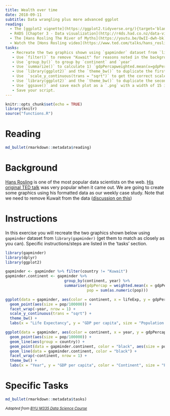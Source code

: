 ```yaml
---
title: Wealth over time
date: 2018-09-11 
subtitle: Data wrangling plus more advanced ggplot
reading:
  - The [ggplot2 vignette](https://ggplot2.tidyverse.org/){target='blank'}
  - R4DS [Chapter 3 - Data visualization](http://r4ds.had.co.nz/data-visualisation.html){target='blank'}
  - The [Hans Rosling The River of Myths](https://youtu.be/OwII-dwh-bk){target='blank'}
  - Watch the [Hons Rosling video](https://www.ted.com/talks/hans_rosling_shows_the_best_stats_you_ve_ever_seen){target="blank"}
tasks:
   - Recreate the two graphics shown using `gapminder` dataset from `library(gapminder)` (get them to match as closely as you can)
   - Use `filter()` to remove "Kuwait" for reasons noted in the background
   - Use `group_by()` to group by `continent` and `year`
   - Use `summarize()` to calculate 1) `gdpPercapweighted.mean(x=gdpPercap,w=pop)` and 2)  pop = sum(as.numeric(pop)) that will be the data for the black continent average line on the second plot.
   - Use `library(ggplot2)` and the `theme_bw()` to duplicate the first plot
   - Use  `scale_y_continuous(trans = "sqrt")` to get the correct scale on the y-axis.
   - Use `library(ggplot2)` and the `theme_bw()` to duplicate the second plot. You will need to use the new data you summarized to make the black lines and dots showing the continent average.
   - Use `ggsave()` and save each plot as a `.png` with a width of 15 inches
   - Save your script.
---
```


```r
knitr::opts_chunk$set(echo = TRUE)
library(knitr)
source("functions.R")
```


# Reading

```r
md_bullet(rmarkdown::metadata$reading)
```

# Background

[Hans Rosling](http://www.gapminder.org/news/sad-to-announce-hans-rosling-passed-away-this-morning/){target="blank"} is one of the most popular data scientists on the web. [His original TED talk](https://www.ted.com/talks/hans_rosling_shows_the_best_stats_you_ve_ever_seen){target="blank"} was very popular when it came out.  We are going to create some graphics using his formatted data as our weekly case study. Note that we need to remove Kuwait from the data ([discussion on this](https://github.com/jennybc/gapminder/issues/9){target="blank"})

# Instructions

In this exercise you will recreate the two graphics shown below using `gapminder` dataset from `library(gapminder)` (get them to match as closely as you can). Specific instructions/steps are listed in the 'tasks' section.


```r
library(gapminder)
library(dplyr)
library(ggplot2)

gapminder <- gapminder %>% filter(country != "Kuwait")
gapminder.continent <- gapminder %>% 
                          group_by(continent, year) %>% 
                          summarise(gdpPercap = weighted.mean(x = gdpPercap, w = pop), 
                                    pop = sum(as.numeric(pop)))

ggplot(data = gapminder, aes(color = continent, x = lifeExp, y = gdpPercap)) + 
  geom_point(aes(size = pop/100000)) + 
  facet_wrap(~year, nrow = 1) + 
  scale_y_continuous(trans = "sqrt") +
  theme_bw() + 
  labs(x = "Life Expectancy", y = "GDP per capita", size = "Population (100k)", color = "continent")

ggplot(data = gapminder, aes(color = continent, x = year, y = gdpPercap)) + 
  geom_point(aes(size = pop/100000)) + 
  geom_line(aes(group = country)) +
  geom_point(data = gapminder.continent, color = "black", aes(size = pop/100000)) +
  geom_line(data = gapminder.continent, color = "black") +
  facet_wrap(~continent, nrow = 1) +
  theme_bw() + 
  labs(x = "Year", y = "GDP per capita", color = "Continent", size = "Population (100k)")

```

# Specific Tasks

```r
md_bullet(rmarkdown::metadata$tasks)
```


<i> <small> Adapted from [BYU M335 Data Science Course](https://byuistats.github.io/M335) </small> </i>
